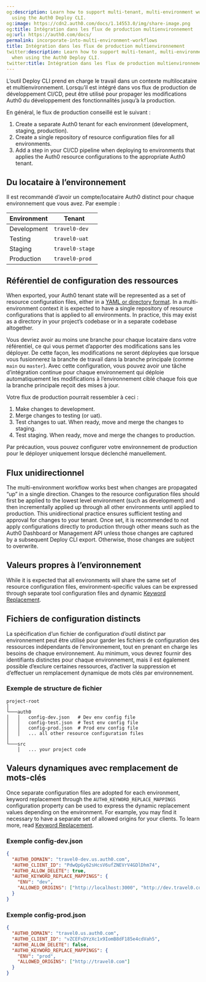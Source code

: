 ```yaml
---
og:description: Learn how to support multi-tenant, multi-environment workflows when
  using the Auth0 Deploy CLI.
og:image: https://cdn2.auth0.com/docs/1.14553.0/img/share-image.png
og:title: Intégration dans les flux de production multienvironnement
og:url: https://auth0.com/docs/
permalink: incorporate-into-multi-environment-workflows
title: Intégration dans les flux de production multienvironnement
twitter:description: Learn how to support multi-tenant, multi-environment workflows
  when using the Auth0 Deploy CLI.
twitter:title: Intégration dans les flux de production multienvironnement
---
```


L’outil Deploy CLI prend en charge le travail dans un contexte multilocataire et multienvironnement. Lorsqu’il est intégré dans vos flux de production de développement CI/CD, peut être utilisé pour propager les modifications Auth0 du développement des fonctionnalités jusqu’à la production.

En général, le flux de production conseillé est le suivant :

1. Create a separate Auth0 tenant for each environment (development, staging, production).
2. Create a single repository of resource configuration files for all environments.
3. Add a step in your CI/CD pipeline when deploying to environments that applies the Auth0 resource configurations to the appropriate Auth0 tenant.

## Du locataire à l’environnement

Il est recommandé d’avoir un compte/locataire Auth0 distinct pour chaque environnement que vous avez. Par exemple :

<table class="table"><thead>
<tr>
<th><strong>Environment</strong></th>
<th><strong>Tenant</strong></th>
</tr>
</thead>
<tbody>
<tr>
<td>Development</td>
<td><code>travel0-dev</code></td>
</tr>
<tr>
<td>Testing</td>
<td><code>travel0-uat</code></td>
</tr>
<tr>
<td>Staging</td>
<td><code>travel0-stage</code></td>
</tr>
<tr>
<td>Production</td>
<td><code>travel0-prod</code></td>
</tr>
</tbody>
</table>

## Référentiel de configuration des ressources

When exported, your Auth0 tenant state will be represented as a set of resource configuration files, either in a [YAML or directory format](/docs/deploy-monitor/deploy-cli-tool/available-resource-configuration-formats). In a multi-environment context it is expected to have a single repository of resource configurations that is applied to all environments. In practice, this may exist as a directory in your project’s codebase or in a separate codebase altogether.

Vous devriez avoir au moins une branche pour chaque locataire dans votre référentiel, ce qui vous permet d’apporter des modifications sans les déployer. De cette façon, les modifications ne seront déployées que lorsque vous fusionnerez la branche de travail dans la branche principale (comme `main` ou `master`). Avec cette configuration, vous pouvez avoir une tâche d’intégration continue pour chaque environnement qui déploie automatiquement les modifications à l’environnement ciblé chaque fois que la branche principale reçoit des mises à jour.

Votre flux de production pourrait ressembler à ceci :

1. Make changes to development.
2. Merge changes to testing (or uat).
3. Test changes to uat. When ready, move and merge the changes to staging.
4. Test staging. When ready, move and merge the changes to production.

Par précaution, vous pouvez configurer votre environnement de production pour le déployer uniquement lorsque déclenché manuellement.

## Flux unidirectionnel

The multi-environment workflow works best when changes are propagated “up” in a single direction. Changes to the resource configuration files should first be applied to the lowest level environment (such as development) and then incrementally applied up through all other environments until applied to production. This unidirectional practice ensures sufficient testing and approval for changes to your tenant. Once set, it is recommended to not apply configurations directly to production through other means such as the <Tooltip tip="Auth0 Dashboard: Auth0's main product to configure your services." cta="View Glossary" href="/docs/glossary?term=Auth0+Dashboard">Auth0 Dashboard</Tooltip> or <Tooltip tip="Auth0 Dashboard: Auth0's main product to configure your services." cta="View Glossary" href="/docs/glossary?term=Management+API">Management API</Tooltip> unless those changes are captured by a subsequent Deploy CLI export. Otherwise, those changes are subject to overwrite.

## Valeurs propres à l’environnement

While it is expected that all environments will share the same set of resource configuration files, environment-specific values can be expressed through separate tool configuration files and dynamic [Keyword Replacement](/docs/deploy-monitor/deploy-cli-tool/keyword-replacement).

## Fichiers de configuration distincts

La spécification d’un fichier de configuration d’outil distinct par environnement peut être utilisé pour garder les fichiers de configuration des ressources indépendants de l’environnement, tout en prenant en charge les besoins de chaque environnement. Au minimum, vous devrez fournir des identifiants distinctes pour chaque environnement, mais il est également possible d’exclure certaines ressources, d’activer la suppression et d’effectuer un remplacement dynamique de mots clés par environnement.

### Exemple de structure de fichier

```text lines
project-root
│
└───auth0
│   │   config-dev.json   # Dev env config file
│   │   config-test.json  # Test env config file
│   │   config-prod.json  # Prod env config file
│   │   ... all other resource configuration files
│
└───src
    │   ... your project code
```






## Valeurs dynamiques avec remplacement de mots-clés

Once separate configuration files are adopted for each environment, keyword replacement through the `AUTH0_KEYWORD_REPLACE_MAPPINGS` configuration property can be used to express the dynamic replacement values depending on the environment. For example, you may find it necessary to have a separate set of allowed origins for your clients. To learn more, read [Keyword Replacement](/docs/deploy-monitor/deploy-cli-tool/keyword-replacement).

### Exemple config-dev.json

```json lines
{
  "AUTH0_DOMAIN": "travel0-dev.us.auth0.com",
  "AUTH0_CLIENT_ID": "PdwQpGy62sHcsV6ufZNEVrV4GDlDhm74",
  "AUTH0_ALLOW_DELETE": true,
  "AUTH0_KEYWORD_REPLACE_MAPPINGS": {
    "ENV": "dev",
    "ALLOWED_ORIGINS": ["http://localhost:3000", "http://dev.travel0.com"]
  }
}
```






### Exemple config-prod.json

```json lines
{
  "AUTH0_DOMAIN": "travel0.us.auth0.com",
  "AUTH0_CLIENT_ID": "vZCEFsDYzXc1x9IomB8dF185e4cdVah5",
  "AUTH0_ALLOW_DELETE": false,
  "AUTH0_KEYWORD_REPLACE_MAPPINGS": {
    "ENV": "prod",
    "ALLOWED_ORIGINS": ["http://travel0.com"]
  }
}
```